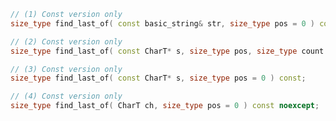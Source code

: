 ```cpp
// (1) Const version only
size_type find_last_of( const basic_string& str, size_type pos = 0 ) const noexcept;

// (2) Const version only
size_type find_last_of( const CharT* s, size_type pos, size_type count ) const;

// (3) Const version only
size_type find_last_of( const CharT* s, size_type pos = 0 ) const;

// (4) Const version only
size_type find_last_of( CharT ch, size_type pos = 0 ) const noexcept;
```
